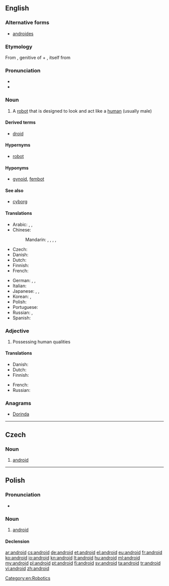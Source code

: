 {{also|Android}}
==English==
{{wikipedia}}
===Alternative forms===
* [[androides]] {{qualifier|dated}}

===Etymology===
From {{etyl|grc|en}} {{term|ἀνδρός|tr=andros|lang=grc}}, genitive of {{term|ἀνήρ||man|tr=anēr|lang=grc}} + {{term|-eides||of the species; alike}}, itself from {{term|εἶδος||form, image, shape
appearance, look|tr=eidos|lang=grc}}

===Pronunciation===
* {{rhymes|ɔɪd}}
* {{audio|en-us-android.ogg|Audio (US)}}

===Noun===
{{en-noun}}

# A [[robot]] that is designed to look and act like a [[human]] (usually male)

====Derived terms====
* [[droid]]

====Hypernyms====
* [[robot]]

====Hyponyms====
* [[gynoid]], [[fembot]]

====See also====
* [[cyborg]]

====Translations====
{{trans-top|robot with human form}}
* Arabic: {{t-|ar|إنسان أوتوماتيكي|m|tr='insaan 'utumaatikiy}}, {{t-|ar|روبوت|m|tr=ruubut}}, {{t-|ar|إنسان آلي|m|tr='insaan 'aaliy}}
* Chinese:
*: Mandarin: {{t-|cmn|機器人|sc=Hani}}, {{t-|cmn|机器人|tr=jīqìrén|sc=Hani}}, {{t|cmn|人形的機器人|sc=Hani}}, {{t|cmn|人形的机器人|tr=rénxíng de jīqìrén|sc=Hani}}, {{t|cmn|仿生人|tr=fǎngshēngrén|sc=Hani}}
* Czech: {{t+|cs|android|m}}
* Danish: {{t+|da|androide|c}}
* Dutch: {{t+|nl|androïde|m}}
* Finnish: {{t+|fi|androidi}}
* French: {{t+|fr|androïde|m}}
{{trans-mid}}
* German: {{t+|de|Android|m}}, {{t+|de|Roboter|m}}, {{t+|de|robot|m}}
* Italian: {{t-|it|androide|m}}
* Japanese: {{t-|ja|人造人間|tr=じんぞうにんげん, jinzō ningen}}, {{t-|ja|アンドロイド|tr=andoroido}}, {{t-|ja|ロボット|tr=robotto}}
* Korean: {{t-|ko|안드로이드|tr=andeuroideu|sc=Hang}}, {{t+|ko|로봇|tr=robot|sc=Hang}}
* Polish: {{t+|pl|android|m}}
* Portuguese: {{t+|pt|andróide|m}}
* Russian: {{t+|ru|андроид|m|tr=andróid}}, {{t+|ru|робот|m|tr=róbot}}
* Spanish: {{t+|es|androide|m}}
{{trans-bottom}}

[[Category:en:Robotics]]

===Adjective===
{{en-adj}}

# Possessing human qualities

====Translations====
{{trans-top|possessing human qualities}}
* Danish: {{t-|da|android}}
* Dutch: {{t+|nl|androïde|m}}
* Finnish: {{t-|fi|ihmismäinen}}
{{trans-mid}}
* French: {{t+|fr|androïde|m}}
* Russian: {{t+|ru|человекоподобный|tr=čelovekopodóbnyj|sc=Cyrl}}
{{trans-bottom}}

===Anagrams===
* [[Dorinda#English|Dorinda]]

----

==Czech==

===Noun===
{{cs-noun|g=m}}

# [[#English|android]]

----

==Polish==

===Pronunciation===
* {{audio|Pl-android.ogg|Audio}}

===Noun===
{{pl-noun|m}}

# [[#English|android]]

====Declension====
{{pl-decl-noun
|android|androidy
|androida|androidów
|androidowi|androidom
|androida|androidy
|androidem|androidami
|androidzie|androidach
|androidzie|androidy
}}

[[ar:android]]
[[cs:android]]
[[de:android]]
[[et:android]]
[[el:android]]
[[eu:android]]
[[fr:android]]
[[ko:android]]
[[io:android]]
[[kn:android]]
[[lt:android]]
[[hu:android]]
[[ml:android]]
[[my:android]]
[[pl:android]]
[[pt:android]]
[[fi:android]]
[[sv:android]]
[[ta:android]]
[[tr:android]]
[[vi:android]]
[[zh:android]]